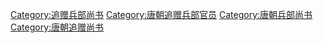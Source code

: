 [[Category:追赠兵部尚书|Category:追赠兵部尚书]]
[[Category:唐朝追赠兵部官员|Category:唐朝追赠兵部官员]]
[[Category:唐朝兵部尚书|Category:唐朝兵部尚书]]
[[Category:唐朝追赠尚书|Category:唐朝追赠尚书]]